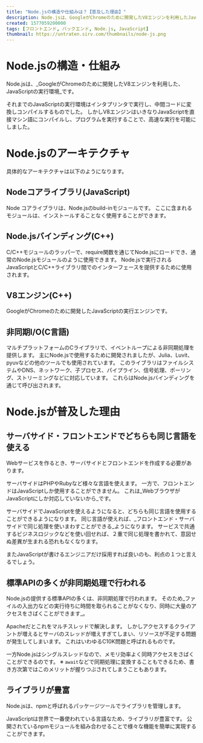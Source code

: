```yaml
---
title: "Node.jsの構造や仕組みは？【普及した理由】"
description: Node.jsは、GoogleがChromeのために開発したV8エンジンを利用したJavaScriptの実行環境です。V8エンジンはいきなりJavaScriptを直接マシン語にコンパイルし、プログラムを実行することで、高速な実行を可能にしました。
created: 1577059200000
tags: [フロントエンド, バックエンド, Node.js, JavaScript]
thumbnail: https://untraten.sirv.com/thumbnails/node-js.png
---
```


# Node.jsの構造・仕組み
Node.jsは、_GoogleがChromeのために開発したV8エンジンを利用した、JavaScriptの実行環境_です。

それまでのJavaScriptの実行環境はインタプリンタで実行し、中間コードに変換しコンパイルするものでした。
しかしV8エンジンはいきなりJavaScriptを直接マシン語にコンパイルし、プログラムを実行することで、高速な実行を可能にしました。

<ArticleCard slug="javascript-history" />

# Node.jsのアーキテクチャ

具体的なアーキテクチャは以下のようになります。

<amp-img alt="コアライブラリ, Node.jsバインディング, V8エンジン, 非同期I/O" layout="responsive" width='1880' height='1254' src='https://storage.googleapis.com/stacky-health/2019/12/f01290904bb65fbfd3d5aceef1f18cf3-1024x586.png' />

## Nodeコアライブラリ(JavaScript)
Node コアライブラリは、Node.jsのbuild-inモジュールです。
ここに含まれるモジュールは、インストールすることなく使用することができます。

## Node.jsバインディング(C++)
C/C++モジュールのラッパーで、require関数を通じてNode.jsにロードでき、通常のNode.jsモジュールのように使用できます。
Node.jsで実行されるJavaScriptとC/C++ライブラリ間でのインターフェースを提供するために使用されます。

## V8エンジン(C++)
GoogleがChromeのために開発したJavaScriptの実行エンジンです。

## 非同期I/O(C言語)
マルチプラットフォームのCライブラリで、イベントループによる非同期処理を提供します。
主にNode.jsで使用するために開発されましたが、Julia、Luvit、pyuvなどの他のツールでも使用されています。
このライブラリはファイルシステムやDNS、ネットワーク、子プロセス、パイプライン、信号処理、ポーリング、ストリーミングなどに対応しています。
これらはNode.jsバインディングを通じて呼び出されます。

# Node.jsが普及した理由
## サーバサイド・フロントエンドでどちらも同じ言語を使える
Webサービスを作るとき、サーバサイドとフロントエンドを作成する必要があります。

サーバサイドはPHPやRubyなど様々な言語を使えます。
一方で、フロントエンドはJavaScriptしか使用することができません。
これは_WebブラウザがJavaScriptにしか対応していないから_です。

サーバサイドでJavaScriptを使えるようになると、どちらも同じ言語を使用することができるようになります。
同じ言語が使えれば、_フロントエンド・サーバサイドで同じ処理を使いまわすことができる_ようになります。
サービスで共通するビジネスロジックなどを使い回せれば、２重で同じ処理を書かれて、意図せぬ差異が生まれる恐れもなくなります。

またJavaScriptが書けるエンジニアだけ採用すれば良いのも、利点の１つと言えるでしょう。

## 標準APIの多くが非同期処理で行われる
Node.jsの提供する標準APIの多くは、非同期処理で行われます。
そのため_ファイルの入出力などの実行待ちに時間を取られることがなくなり、同時に大量のアクセスをさばくことができます_。

Apacheだとこれをマルチスレッドで解決します。
しかしアクセスするクライアントが増えるとサーバのスレッドが増えすぎてしまい、リソースが不足する問題が発生してしまいます。
これはいわゆるC10K問題と呼ばれるものです。

一方Node.jsはシングルスレッドなので、メモリ効率よく同時アクセスをさばくことができるのです。
※ `await`などで同期処理に変換することもできるため、書き方次第ではこのメリットが握りつぶされてしまうこともあります。

## ライブラリが豊富
Node.jsは、npmと呼ばれるパッケージツールでライブラリを管理します。

JavaScriptは世界で一番使われている言語なため、ライブラリが豊富です。
公開されているnpmモジュールを組み合わせることで様々な機能を簡単に実現することができます。

<ArticleCard slug="javascript-history" />
